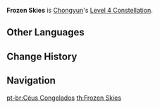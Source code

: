 {{Constellation Infobox
|image       = Constellation Frozen Skies.png
|description = Chongyun regenerates 1 Energy every time he hits an opponent affected by {{Cryo}}.<br />This effect can only occur once every 2s.
|level       = 4
|character   = Chongyun
|utility1    = Energy
}}
'''Frozen Skies''' is [[Chongyun]]'s [[Level 4 Constellation]].
<!--
==Gameplay Notes==
-->

==Other Languages==
{{Other Languages
|en      = Frozen Skies
|zhs     = 浮云霜天
|zhs_rm  = Fúyún Shuāngtiān
|zht     = 浮雲霜天
|zht_rm  = Fúyún Shuāngtiān
|zh_tl   = Floating Clouds, Frozen Skies
|ja      = 浮雲霜天
|ja_rm   = Ukigumo Souten{{Assumed}}
|ja_tl   = Floating Clouds, Frozen Skies
|ko      = 구름이 떠다니는 서리 하늘
|ko_rm   = Gureum-i Tteodanineun Seori Haneul
|ko_tl   = Cloud Floating Frost Sky
|es      = Cielos congelados
|es_tl   = Frozen Skies
|fr      = Cieux givrés
|fr_tl   = Frosted Skies
|ru      = Замёрзшие небеса
|ru_tl   = 
|th      = Frozen Skies
|vi      = {{tt|Phù Vân Sương Thiên|浮雲霜天}}
|vi_tl   = Floating Clouds, Frozen Skies{{Sino|vi}}
|de      = Gefrorene Wolken
|de_tl   = Frozen Clouds
|id      = Frozen Skies
|pt      = Céus Congelados
|pt_tl   = Frozen Skies
}}

==Change History==
{{Change History|1.0}}

==Navigation==
{{Talent Navbox|Chongyun}}

[[pt-br:Céus Congelados]]
[[th:Frozen Skies]]